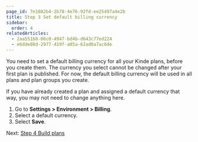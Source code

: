 ```yaml
---
page_id: 7e1082b4-2b78-4e76-92fd-ee25497a4e2b
title: Step 3 Set default billing currency
sidebar:
  order: 4
relatedArticles:
  - 2aa551b8-06c0-4947-bd4b-d643c77ed224
  - e6dde80d-2977-419f-a05a-62ad0a7ac6de
---
```


You need to set a default billing currency for all your Kinde plans, before you create them. The currency you select cannot be changed after your first plan is published. For now, the default billing currency will be used in all plans and plan groups you create. 

<Aside>

If you have already created a plan and assigned a default currency that way, you may not need to change anything here.

</Aside>

1. Go to **Settings > Environment > Billing**.
2. Select a default currency.
3. Select **Save**.

Next: [Step 4 Build plans](/billing/get-started/build-plans/)
